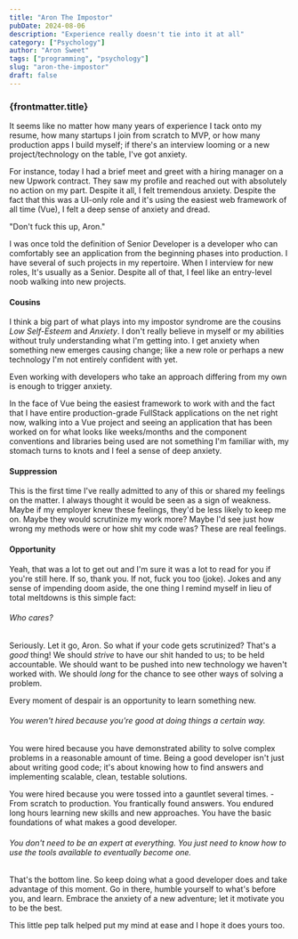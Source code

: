 ```yaml
---
title: "Aron The Impostor"
pubDate: 2024-08-06
description: "Experience really doesn't tie into it at all"
category: ["Psychology"]
author: "Aron Sweet"
tags: ["programming", "psychology"]
slug: "aron-the-impostor"
draft: false
---
```


### {frontmatter.title}

It seems like no matter how many years of experience I tack onto my resume, how many startups I join from scratch to MVP, or how many production apps I build myself; if there's an interview looming or a new project/technology on the table, I've got anxiety.

For instance, today I had a brief meet and greet with a hiring manager on a new Upwork contract. They saw my profile and reached out with absolutely no action on my part. Despite it all, I felt tremendous anxiety. Despite the fact that this was a UI-only role and it's using the easiest web framework of all time (Vue), I felt a deep sense of anxiety and dread.

"Don't fuck this up, Aron."

I was once told the definition of Senior Developer is a developer who can comfortably see an application from the beginning phases into production. I have several of such projects in my repertoire. When I interview for new roles, It's usually as a Senior. Despite all of that, I feel like an entry-level noob walking into new projects.

#### Cousins

I think a big part of what plays into my impostor syndrome are the cousins _Low Self-Esteem_ and _Anxiety_. I don't really believe in myself or my abilities without truly understanding what I'm getting into. I get anxiety when something new emerges causing change; like a new role or perhaps a new technology I'm not entirely confident with yet.

Even working with developers who take an approach differing from my own is enough to trigger anxiety.

In the face of Vue being the easiest framework to work with and the fact that I have entire production-grade FullStack applications on the net right now, walking into a Vue project and seeing an application that has been worked on for what looks like weeks/months and the component conventions and libraries being used are not something I'm familiar with, my stomach turns to knots and I feel a sense of deep anxiety.

#### Suppression

This is the first time I've really admitted to any of this or shared my feelings on the matter. I always thought it would be seen as a sign of weakness. Maybe if my employer knew these feelings, they'd be less likely to keep me on. Maybe they would scrutinize my work more? Maybe I'd see just how wrong my methods were or how shit my code was? These are real feelings.

#### Opportunity

Yeah, that was a lot to get out and I'm sure it was a lot to read for you if you're still here. If so, thank you. If not, fuck you too (joke). Jokes and any sense of impending doom aside, the one thing I remind myself in lieu of total meltdowns is this simple fact:

###### Who cares?

Seriously. Let it go, Aron. So what if your code gets scrutinized? That's a _good_ thing! We should _strive_ to have our shit handed to us; to be held accountable. We should want to be pushed into new technology we haven't worked with. We should _long_ for the chance to see other ways of solving a problem.

Every moment of despair is an opportunity to learn something new.

###### You weren't hired because you're good at doing things a certain way.

You were hired because you have demonstrated ability to solve complex problems in a reasonable amount of time. Being a good developer isn't just about writing good code; it's about knowing how to find answers and implementing scalable, clean, testable solutions.

You were hired because you were tossed into a gauntlet several times. -From scratch to production. You frantically found answers. You endured long hours learning new skills and new approaches. You have the basic foundations of what makes a good developer.

###### You don't need to be an expert at everything. You just need to know how to use the tools available to eventually become one.

That's the bottom line. So keep doing what a good developer does and take advantage of this moment. Go in there, humble yourself to what's before you, and learn. Embrace the anxiety of a new adventure; let it motivate you to be the best.

This little pep talk helped put my mind at ease and I hope it does yours too.
